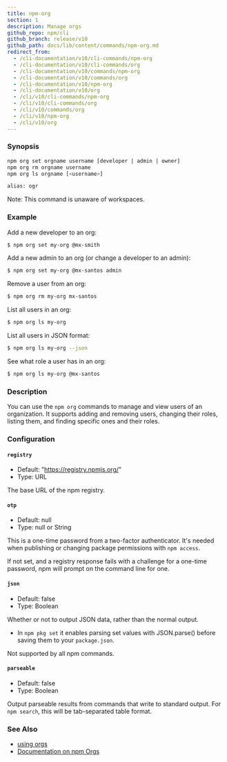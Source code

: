 ```yaml
---
title: npm-org
section: 1
description: Manage orgs
github_repo: npm/cli
github_branch: release/v10
github_path: docs/lib/content/commands/npm-org.md
redirect_from:
  - /cli-documentation/v10/cli-commands/npm-org
  - /cli-documentation/v10/cli-commands/org
  - /cli-documentation/v10/commands/npm-org
  - /cli-documentation/v10/commands/org
  - /cli-documentation/v10/npm-org
  - /cli-documentation/v10/org
  - /cli/v10/cli-commands/npm-org
  - /cli/v10/cli-commands/org
  - /cli/v10/commands/org
  - /cli/v10/npm-org
  - /cli/v10/org
---
```


### Synopsis

```bash
npm org set orgname username [developer | admin | owner]
npm org rm orgname username
npm org ls orgname [<username>]

alias: ogr
```

Note: This command is unaware of workspaces.

### Example

Add a new developer to an org:

```bash
$ npm org set my-org @mx-smith
```

Add a new admin to an org (or change a developer to an admin):

```bash
$ npm org set my-org @mx-santos admin
```

Remove a user from an org:

```bash
$ npm org rm my-org mx-santos
```

List all users in an org:

```bash
$ npm org ls my-org
```

List all users in JSON format:

```bash
$ npm org ls my-org --json
```

See what role a user has in an org:

```bash
$ npm org ls my-org @mx-santos
```

### Description

You can use the `npm org` commands to manage and view users of an organization. It supports adding and removing users, changing their roles, listing them, and finding specific ones and their roles.

### Configuration

#### `registry`

- Default: "https://registry.npmjs.org/"
- Type: URL

The base URL of the npm registry.

#### `otp`

- Default: null
- Type: null or String

This is a one-time password from a two-factor authenticator. It's needed when publishing or changing package permissions with `npm access`.

If not set, and a registry response fails with a challenge for a one-time password, npm will prompt on the command line for one.

#### `json`

- Default: false
- Type: Boolean

Whether or not to output JSON data, rather than the normal output.

- In `npm pkg set` it enables parsing set values with JSON.parse() before saving them to your `package.json`.

Not supported by all npm commands.

#### `parseable`

- Default: false
- Type: Boolean

Output parseable results from commands that write to standard output. For `npm search`, this will be tab-separated table format.

### See Also

- [using orgs](/cli/v10/using-npm/orgs)
- [Documentation on npm Orgs](https://docs.npmjs.com/orgs/)

